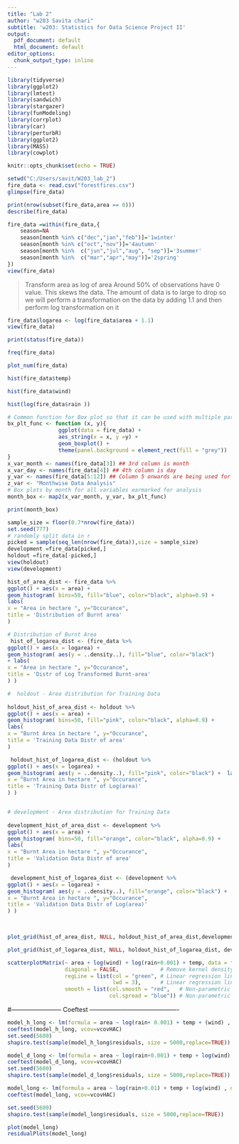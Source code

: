 ```yaml
---
title: "Lab 2"
author: "w203 Savita chari"
subtitle: 'w203: Statistics for Data Science Project II'
output:
  pdf_document: default
  html_document: default
editor_options: 
  chunk_output_type: inline
---
```

```r
library(tidyverse)
library(ggplot2) 
library(lmtest)
library(sandwich)
library(stargazer)
library(funModeling) 
library(corrplot)
library(car)
library(perturbR)
library(ggplot2)
library(MASS)
library(cowplot)
```

```r
knitr::opts_chunk$set(echo = TRUE)
```



```r
setwd("C:/Users/savit/W203_lab_2")
fire_data <- read.csv("forestfires.csv")
glimpse(fire_data)
```

```r
print(nrow(subset(fire_data,area == 0)))
describe(fire_data)
```

```r
fire_data =within(fire_data,{
    season=NA
    season[month %in% c("dec","jan","feb")]='1winter'
    season[month %in% c("oct","nov")]='4autumn'
    season[month %in%  c("jun","jul","aug", "sep")]='3summer'
    season[month %in%  c("mar","apr","may")]='2spring'
})
view(fire_data)

```


>Transform area as log of area
 Around 50% of observations have 0 value. This skews the data. The amount of data is to large to drop so we will perform a transformation on the data by adding 1.1 and then perform log transformation on it

```r
fire_data$logarea <- log(fire_data$area + 1.1)
view(fire_data)
```





```r
print(status(fire_data))
```


```r
freq(fire_data)
```



```r
plot_num(fire_data)

```


```r
hist(fire_data$temp)
```
```r
hist(fire_data$wind)
```
```r
hist(log(fire_data$rain ))
```



```r
# Common function for Box plot so that it can be used with multiple parameters (aka columns)
bx_plt_func <- function (x, y){
                ggplot(data = fire_data) +
                aes_string(x = x, y =y) +
                geom_boxplot() + 
                theme(panel.background = element_rect(fill = "grey"))
}
x_var_month <- names(fire_data[3]) ## 3rd column is month
x_var_day <- names(fire_data[4]) ## 4th column is day
y_var <- names(fire_data[5:12]) ## Column 5 onwards are being used for analysis
z_var <- "Monthwise Data Analysis"
# Box plots by month for all variables earmarked for analysis
month_box <- map2(x_var_month, y_var, bx_plt_func)

print(month_box)

```


```r
sample_size = floor(0.7*nrow(fire_data))
set.seed(777)
# randomly split data in r
picked = sample(seq_len(nrow(fire_data)),size = sample_size)
development =fire_data[picked,]
holdout =fire_data[-picked,]
view(holdout)
view(development)
```





```r
hist_of_area_dist <- fire_data %>% 
ggplot() + aes(x = area) +
geom_histogram( bins=50, fill="blue", color="black", alpha=0.9) +
labs(
x = "Area in hectare ", y="Occurance",
title = 'Distribution of Burnt area'
) 

# Distribution of Burnt Area 
 hist_of_logarea_dist <- (fire_data %>% 
ggplot() + aes(x = logarea) +
geom_histogram( aes(y = ..density..), fill="blue", color="black")
+ labs(
x = "Area in hectare ", y="Occurance",
title = 'Distr of Log Transformed Burnt-area'
) )

#  holdout - Area distribution for Training Data
 
holdout_hist_of_area_dist <- holdout %>% 
ggplot() + aes(x = area) +
geom_histogram( bins=50, fill="pink", color="black", alpha=0.9) +
labs(
x = "Burnt Area in hectare ", y="Occurance",
title = 'Training Data Distr of area'
) 

 holdout_hist_of_logarea_dist <- (holdout %>% 
ggplot() + aes(x = logarea) +
geom_histogram( aes(y = ..density..), fill="pink", color="black") +  labs(
x = "Burnt Area in hectare ", y="Occurance",
title = 'Training Data Distr of Log(area)'
) )


# development - Area distribution for Training Data
 
development_hist_of_area_dist <- development %>% 
ggplot() + aes(x = area) +
geom_histogram( bins=50, fill="orange", color="black", alpha=0.9) +
labs(
x = "Burnt Area in hectare ", y="Occurance",
title = 'Validation Data Distr of area'
) 

 development_hist_of_logarea_dist <- (development %>% 
ggplot() + aes(x = logarea) +
geom_histogram( aes(y = ..density..), fill="orange", color="black") +  labs(
x = "Burnt Area in hectare ", y="Occurance",
title = 'Validation Data Distr of Log(area)'
) )

 

```

```r
plot_grid(hist_of_area_dist, NULL, holdout_hist_of_area_dist,development_hist_of_area_dist )
```

```r
plot_grid(hist_of_logarea_dist, NULL, holdout_hist_of_logarea_dist, development_hist_of_logarea_dist)
```


```r
scatterplotMatrix(~ area + log(wind) + log(rain+0.001) + temp, data = fire_data,
                  diagonal = FALSE,             # Remove kernel density estimates
                  regLine = list(col = "green", # Linear regression line color
                                 lwd = 3),      # Linear regression line width
                  smooth = list(col.smooth = "red",   # Non-parametric mean color
                                col.spread = "blue")) # Non-parametric variance color

```


#------------------------ Coeftest -------------------------------------------
```r
model_h_long <- lm(formula = area ~ log(rain+ 0.001) + temp + (wind) , data=holdout)
coeftest(model_h_long, vcov=vcovHAC)
set.seed(5600)
shapiro.test(sample(model_h_long$residuals, size = 5000,replace=TRUE))
```

```r
model_d_long <- lm(formula = area ~ log(rain+0.001) + temp + log(wind) , data=development)
coeftest(model_d_long, vcov=vcovHAC)
set.seed(5600)
shapiro.test(sample(model_d_long$residuals, size = 5000,replace=TRUE))
```

```r
model_long <- lm(formula = area ~ log(rain+0.01) + temp + log(wind) , data=fire_data)
coeftest(model_long, vcov=vcovHAC)

```

```r
set.seed(5600)
shapiro.test(sample(model_long$residuals, size = 5000,replace=TRUE))

```


```r
plot(model_long)
residualPlots(model_long)

```





























